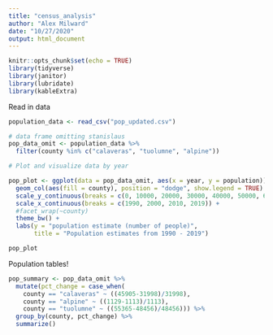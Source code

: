 ```yaml
---
title: "census_analysis"
author: "Alex Milward"
date: "10/27/2020"
output: html_document
---
```


```r
knitr::opts_chunk$set(echo = TRUE)
library(tidyverse)
library(janitor)
library(lubridate)
library(kableExtra)
```

Read in data
```r
population_data <- read_csv("pop_updated.csv")

# data frame omitting stanislaus
pop_data_omit <- population_data %>% 
  filter(county %in% c("calaveras", "tuolumne", "alpine"))
```

```r
# Plot and visualize data by year

pop_plot <- ggplot(data = pop_data_omit, aes(x = year, y = population)) +
  geom_col(aes(fill = county), position = "dodge", show.legend = TRUE) +
  scale_y_continuous(breaks = c(0, 10000, 20000, 30000, 40000, 50000, 60000)) +
  scale_x_continuous(breaks = c(1990, 2000, 2010, 2019)) +
  #facet_wrap(~county)
  theme_bw() +
  labs(y = "population estimate (number of people)",
       title = "Population estimates from 1990 - 2019")

pop_plot
```

Population tables!
```r
pop_summary <- pop_data_omit %>% 
  mutate(pct_change = case_when(
    county == "calaveras" ~ ((45905-31998)/31998),
    county == "alpine" ~ ((1129-1113)/1113),
    county == "tuolumne" ~ ((55365-48456)/48456))) %>% 
  group_by(county, pct_change) %>% 
  summarize()


```

